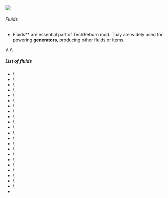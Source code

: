 ![](/mods/techreborn/lava_cell.png)

###### Fluids

- Fluids** are essential part of TechReborn mod. Thay are widely
        used for powering
        **[generators](energy:generators "wikilink")**, producing
        other fluids or items.

\\\\ \\\\

##### List of fluids

* <Mcitem id="techreborn:empty_cell"/>\
* <Mcitem id="techreborn:beryllium_cell"/>\
* <Mcitem id="techreborn:calcium_cell"/>\
* <Mcitem id="techreborn:calciumcarbonate_cell"/>\
* <Mcitem id="techreborn:carbon_cell"/>\
* <Mcitem id="techreborn:carbon_fiber_cell"/>\
* <Mcitem id="techreborn:chlorite_cell"/>\
* <Mcitem id="techreborn:compressed_air_cell"/>\
* <Mcitem id="techreborn:diesel_cell"/>\
* <Mcitem id="techreborn:electrolyzed_water_cell"/>\
* <Mcitem id="techreborn:hydrogen_cell"/>\
* <Mcitem id="techreborn:lithium_cell"/>\
* <Mcitem id="techreborn:methane_cell"/>\
* <Mcitem id="techreborn:nitrocarbon_cell"/>\
* <Mcitem id="techreborn:nitrodiesel_cell"/>\
* <Mcitem id="techreborn:silicon_cell"/>\
* <Mcitem id="techreborn:sodium_cell"/>\
* <Mcitem id="techreborn:sodiumpersulfate_cell"/>\
* <Mcitem id="techreborn:sodium_sulfide_cell"/>\
* <Mcitem id="techreborn:sulfur_cell"/>\
* <Mcitem id="techreborn:sulfuric_acid_cell"/>\
* <Mcitem id="techreborn:water_cell"/>\
* <Mcitem id="techreborn:wolframium_cell"/>
